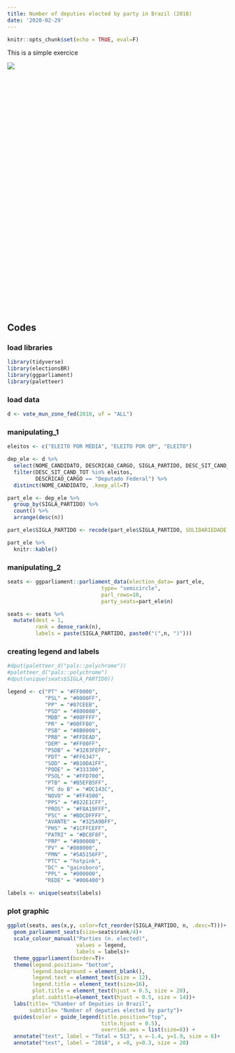 ```yaml
---
title: Number of deputies elected by party in Brazil (2018)
date: '2020-02-29'
---
```


```r
knitr::opts_chunk$set(echo = TRUE, eval=F)
```

<p>This is a simple exercice</p>

![](/post/2020-02-29-number-of-deputies-elected-by-party-2018-in-brazil_files/image_1.png)

<hr style="height:400pt; visibility:hidden;" />

## Codes

### load libraries
```r
library(tidyverse)
library(electionsBR)
library(ggparliament)
library(paletteer)
```

### load data
```r
d <- vote_mun_zone_fed(2018, uf = "ALL")
```

### manipulating_1
```r
eleitos <- c("ELEITO POR MÉDIA", "ELEITO POR QP", "ELEITO")

dep_ele <- d %>% 
  select(NOME_CANDIDATO, DESCRICAO_CARGO, SIGLA_PARTIDO, DESC_SIT_CAND_TOT) %>% 
  filter(DESC_SIT_CAND_TOT %in% eleitos, 
         DESCRICAO_CARGO == "Deputado Federal") %>% 
  distinct(NOME_CANDIDATO, .keep_all=T)

part_ele <- dep_ele %>% 
  group_by(SIGLA_PARTIDO) %>% 
  count() %>% 
  arrange(desc(n)) 

part_ele$SIGLA_PARTIDO <- recode(part_ele$SIGLA_PARTIDO, SOLIDARIEDADE = "SDD")

part_ele %>% 
  knitr::kable()
```

### manipulating_2
```r
seats <- ggparliament::parliament_data(election_data= part_ele,
                              type= "semicircle",
                              parl_rows=10,
                              party_seats=part_ele$n)

seats <- seats %>% 
  mutate(dest = 1, 
         rank = dense_rank(n),
         labels = paste(SIGLA_PARTIDO, paste0("(",n, ")")))
```

### creating legend and labels
```r
#dput(paletteer_d("pals::polychrome"))
#paletteer_d("pals::polychrome")
#dput(unique(seats$SIGLA_PARTIDO))

legend <- c("PT" = "#FF0000", 
            "PSL" = "#0000FF", 
            "PP" = "#87CEEB", 
            "PSD" = "#800080", 
            "MDB" = "#00FFFF", 
            "PR" = "#00FF00", 
            "PSB" = "#8B0000", 
            "PRB" = "#FFDEAD",  
            "DEM" = "#FF00FF",
            "PSDB" = "#3283FEFF", 
            "PDT" = "#FF6347", 
            "SDD" = "#B10DA1FF",  
            "PODE" = "#333300", 
            "PSOL" = "#FFD700",  
            "PTB" = "#B5EFB5FF", 
            "PC do B" = "#DC143C",
            "NOVO" = "#FF4500", 
            "PPS" = "#822E1CFF", 
            "PROS" = "#F8A19FFF", 
            "PSC" = "#BDCDFFFF", 
            "AVANTE" = "#325A9BFF", 
            "PHS" = "#1CFFCEFF", 
            "PATRI" = "#BC8F8F", 
            "PRP" = "#800000",
            "PV" = "#808000", 
            "PMN" = "#5A5156FF", 
            "PTC" = "hotpink", 
            "DC" = "gainsboro", 
            "PPL" = "#000000", 
            "REDE" = "#006400") 

labels <- unique(seats$labels)
```

### plot graphic
```r
ggplot(seats, aes(x,y, color=fct_reorder(SIGLA_PARTIDO, n, .desc=T)))+
  geom_parliament_seats(size=seats$rank/4)+
  scale_colour_manual("Parties (n. elected)", 
                      values = legend, 
                      labels = labels)+  
  theme_ggparliament(border=T)+
  theme(legend.position= "bottom",
        legend.background = element_blank(),
        legend.text = element_text(size = 12),
        legend.title = element_text(size=16),
        plot.title = element_text(hjust = 0.5, size = 20),
        plot.subtitle=element_text(hjust = 0.5, size = 14))+
  labs(title= "Chamber of Deputies in Brazil",
       subtitle= "Number of deputies elected by party")+
  guides(color = guide_legend(title.position="top", 
                              title.hjust = 0.5),
                              override.aes = list(size=8)) +
  annotate("text", label = "Total = 513", x =-1.4, y=1.9, size = 6)+
  annotate("text", label = "2018", x =0, y=0.3, size = 20)
```
